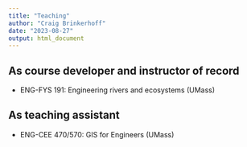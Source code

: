 ```yaml
---
title: "Teaching"
author: "Craig Brinkerhoff"
date: "2023-08-27"
output: html_document
---
```


## As course developer and instructor of record

- ENG-FYS 191: Engineering rivers and ecosystems (UMass)

## As teaching assistant

- ENG-CEE 470/570: GIS for Engineers (UMass) 
